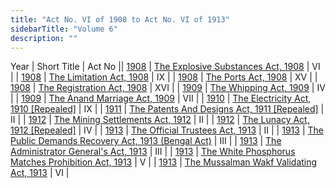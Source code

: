 ```yaml
---
title: "Act No. VI of 1908 to Act No. VI of 1913"
sidebarTitle: "Volume 6"
description: ""
---
```


Year | Short Title | Act No || [1908](/act-87.html) | [The Explosive Substances Act, 1908](/act-87.html) | VI |
| [1908](/act-88.html) | [The Limitation Act, 1908](/act-88.html) | IX |
| [1908](/act-89.html) | [The Ports Act, 1908](/act-89.html) | XV |
| [1908](/act-90.html) | [The Registration Act, 1908](/act-90.html) | XVI |
| [1909](/act-91.html) | [The Whipping Act, 1909](/act-91.html) | IV |
| [1909](/act-92.html) | [The Anand Marriage Act, 1909](/act-92.html) | VII |
| [1910](/act-93.html) | [The Electricity Act, 1910 [Repealed]](/act-93.html) | IX |
| [1911](/act-94.html) | [The Patents And Designs Act, 1911 [Repealed]](/act-94.html) | II |
| [1912](/act-95.html) | [The Mining Settlements Act, 1912](/act-95.html) | II |
| [1912](/act-96.html) | [The Lunacy Act, 1912 [Repealed]](/act-96.html) | IV |
| [1913](/act-97.html) | [The Official Trustees Act, 1913](/act-97.html) | II |
| [1913](/act-98.html) | [The Public Demands Recovery Act, 1913 (Bengal Act)](/act-98.html) | III |
| [1913](/act-99.html) | [The Administrator General's Act, 1913](/act-99.html) | III |
| [1913](/act-100.html) | [The White Phosphorus Matches Prohibition Act, 1913](/act-100.html) | V |
| [1913](/act-101.html) | [The Mussalman Wakf Validating Act, 1913](/act-101.html) | VI |
